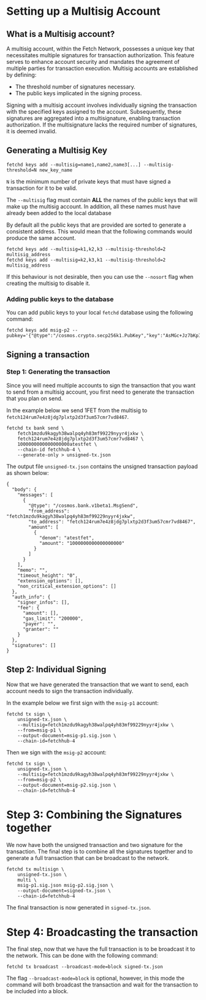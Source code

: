 # Setting up a Multisig Account

## What is a Multisig account?

A multisig account, within the Fetch Network, possesses a unique key that necessitates multiple signatures for transaction authorization. This feature serves to enhance account security and mandates the agreement of multiple parties for transaction execution. Multisig accounts are established by defining:

* The threshold number of signatures necessary.
* The public keys implicated in the signing process.

Signing with a multisig account involves individually signing the transaction with the specified keys assigned to the account. Subsequently, these signatures are aggregated into a multisignature, enabling transaction authorization. If the multisignature lacks the required number of signatures, it is deemed invalid.

## Generating a Multisig Key

```
fetchd keys add --multisig=name1,name2,name3[...] --multisig-threshold=N new_key_name

```

`N` is the minimum number of private keys that must have signed a transaction for it to be valid.

The `--multisig` flag must contain **ALL** the names of the public keys that will make up the multisig account. In addition, all these names must have already been added to the local database

By default all the public keys that are provided are sorted to generate a consistent address. This would mean that the following commands would produce the same account.

```
fetchd keys add --multisig=k1,k2,k3 --multisig-threshold=2 multisig_address
fetchd keys add --multisig=k2,k3,k1 --multisig-threshold=2 multisig_address
```

If this behaviour is not desirable, then you can use the `--nosort` flag when creating the multisig to disable it.

### Adding public keys to the database

You can add public keys to your local `fetchd` database using the following command:

```
fetchd keys add msig-p2 --pubkey='{"@type":"/cosmos.crypto.secp256k1.PubKey","key":"AsMGc+Jz7bKpI0Q2MUlGYzE6MT1GEOAKsDFKltB18Rs0"}'
```

## Signing a transaction

### Step 1: Generating the transaction

Since you will need multiple accounts to sign the transaction that you want to send from a multisig account, you first need to generate the transaction that you plan on send.

In the example below we send 1FET from the multisig to `fetch124rum7e4z8jdg7plxtp2d3f3um57cmr7vd8467`.

```
fetchd tx bank send \
	fetch1mzdu9kagyh38walpq4yh83mf99229nyyr4jxkw \
	fetch124rum7e4z8jdg7plxtp2d3f3um57cmr7vd8467 \
	1000000000000000000atestfet \
	--chain-id fetchhub-4 \
	--generate-only > unsigned-tx.json
```

The output file `unsigned-tx.json` contains the unsigned transaction payload as shown below:

```
{
  "body": {
    "messages": [
      {
        "@type": "/cosmos.bank.v1beta1.MsgSend",
        "from_address": "fetch1mzdu9kagyh38walpq4yh83mf99229nyyr4jxkw",
        "to_address": "fetch124rum7e4z8jdg7plxtp2d3f3um57cmr7vd8467",
        "amount": [
          {
            "denom": "atestfet",
            "amount": "1000000000000000000"
          }
        ]
      }
    ],
    "memo": "",
    "timeout_height": "0",
    "extension_options": [],
    "non_critical_extension_options": []
  },
  "auth_info": {
    "signer_infos": [],
    "fee": {
      "amount": [],
      "gas_limit": "200000",
      "payer": "",
      "granter": ""
    }
  },
  "signatures": []
}

```

## Step 2: Individual Signing

Now that we have generated the transaction that we want to send, each account needs to sign the transaction individually.

In the example below we first sign with the `msig-p1` account:

```
fetchd tx sign \
    unsigned-tx.json \
    --multisig=fetch1mzdu9kagyh38walpq4yh83mf99229nyyr4jxkw \
    --from=msig-p1 \
    --output-document=msig-p1.sig.json \
    --chain-id=fetchhub-4
```

Then we sign with the `msig-p2` account:

```
fetchd tx sign \
    unsigned-tx.json \
    --multisig=fetch1mzdu9kagyh38walpq4yh83mf99229nyyr4jxkw \
    --from=msig-p2 \
    --output-document=msig-p2.sig.json \
    --chain-id=fetchhub-4
```

# Step 3: Combining the Signatures together

We now have both the unsigned transaction and two signature for the transaction. The final step is to combine all the signatures together and to generate a full transaction that can be broadcast to the network.

```
fetchd tx multisign \
    unsigned-tx.json \
    multi \
    msig-p1.sig.json msig-p2.sig.json \
    --output-document=signed-tx.json \
    --chain-id=fetchhub-4
```

The final transaction is now generated in `signed-tx.json`.

# Step 4: Broadcasting the transaction

The final step, now that we have the full transaction is to be broadcast it to the network. This can be done with the following command:

```
fetchd tx broadcast --broadcast-mode=block signed-tx.json
```

The flag `--broadcast-mode=block` is optional, however, in this mode the command will both broadcast the transaction and wait for the transaction to be included into a block.
